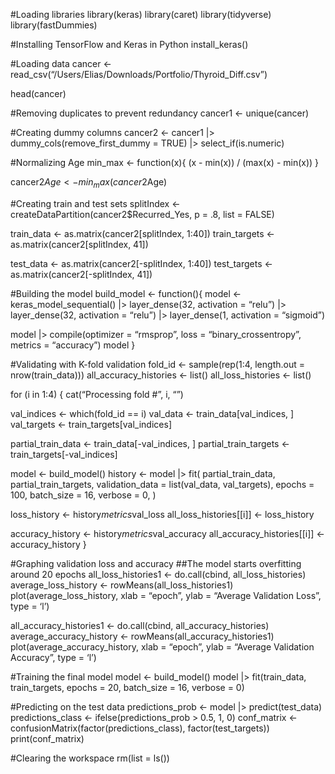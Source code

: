 #Loading libraries
library(keras)
library(caret)
library(tidyverse)
library(fastDummies)

#Installing TensorFlow and Keras in Python
install_keras()

#Loading data
cancer <- read_csv("/Users/Elias/Downloads/Portfolio/Thyroid_Diff.csv")

head(cancer)

#Removing duplicates to prevent redundancy
cancer1 <- unique(cancer)

#Creating dummy columns
cancer2 <- cancer1 |> 
  dummy_cols(remove_first_dummy = TRUE) |> 
  select_if(is.numeric)

#Normalizing Age
min_max <- function(x){
  (x - min(x)) / (max(x) - min(x))
}

cancer2$Age <- min_max(cancer2$Age)

#Creating train and test sets
splitIndex <- createDataPartition(cancer2$Recurred_Yes, p = .8, list = FALSE)

train_data <- as.matrix(cancer2[splitIndex, 1:40])
train_targets <- as.matrix(cancer2[splitIndex, 41])

test_data <- as.matrix(cancer2[-splitIndex, 1:40])
test_targets <- as.matrix(cancer2[-splitIndex, 41])

#Building the model
build_model <- function(){
  model <- keras_model_sequential() |> 
    layer_dense(32, activation = "relu") |>
    layer_dense(32, activation = "relu") |> 
    layer_dense(1, activation = "sigmoid")
  
  model |> compile(optimizer = "rmsprop",
                   loss = "binary_crossentropy",
                   metrics = "accuracy")
  model
}

#Validating with K-fold validation
fold_id <- sample(rep(1:4, length.out = nrow(train_data)))
all_accuracy_histories <- list()
all_loss_histories <- list()

for (i in 1:4) {
  cat("Processing fold #", i, "\n")
  
  val_indices <- which(fold_id == i)
  val_data <- train_data[val_indices, ]
  val_targets <- train_targets[val_indices]
  
  partial_train_data <- train_data[-val_indices, ]
  partial_train_targets <- train_targets[-val_indices]
  
  model <- build_model()
  history <- model |>  fit(
    partial_train_data,
    partial_train_targets,
    validation_data = list(val_data, val_targets),
    epochs = 100,
    batch_size = 16,
    verbose = 0,
  )
  
  loss_history <- history$metrics$val_loss
  all_loss_histories[[i]] <- loss_history
  
  accuracy_history <- history$metrics$val_accuracy
  all_accuracy_histories[[i]] <- accuracy_history
}

#Graphing validation loss and accuracy
##The model starts overfitting around 20 epochs
all_loss_histories1 <- do.call(cbind, all_loss_histories)
average_loss_history <- rowMeans(all_loss_histories1)
plot(average_loss_history, xlab = "epoch", ylab = "Average Validation Loss", type = 'l')

all_accuracy_histories1 <- do.call(cbind, all_accuracy_histories)
average_accuracy_history <- rowMeans(all_accuracy_histories1)
plot(average_accuracy_history, xlab = "epoch", ylab = "Average Validation Accuracy", type = 'l')

#Training the final model
model <- build_model()
model |>  fit(train_data, train_targets,
              epochs = 20, 
              batch_size = 16, 
              verbose = 0)

#Predicting on the test data
predictions_prob <- model |>  predict(test_data)
predictions_class <- ifelse(predictions_prob > 0.5, 1, 0)
conf_matrix <- confusionMatrix(factor(predictions_class), factor(test_targets))
print(conf_matrix)

#Clearing the workspace
rm(list = ls())
